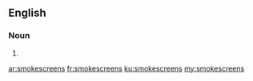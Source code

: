 ==English==

===Noun===
{{head|en|noun plural form}}

# {{plural of|smokescreen|lang=en}}

[[ar:smokescreens]]
[[fr:smokescreens]]
[[ku:smokescreens]]
[[my:smokescreens]]